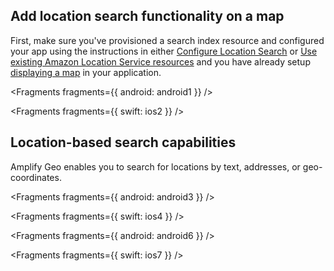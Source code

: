 ## Add location search functionality on a map

First, make sure you've provisioned a search index resource and configured your app using the instructions in either [Configure Location Search](/gen1/[platform]/build-a-backend/more-features/geo/configure-location-search/) or [Use existing Amazon Location Service resources](/gen1/[platform]/build-a-backend/more-features/geo/existing-resources/) and you have already setup [displaying a map](/gen1/[platform]/build-a-backend/more-features/geo/maps/) in your application.


<Fragments fragments={{ android: android1 }} />


<Fragments fragments={{ swift: ios2 }} />

## Location-based search capabilities

Amplify Geo enables you to search for locations by text, addresses, or geo-coordinates.


<Fragments fragments={{ android: android3 }} />


<Fragments fragments={{ swift: ios4 }} />


<Fragments fragments={{ android: android6 }} />


<Fragments fragments={{ swift: ios7 }} />

